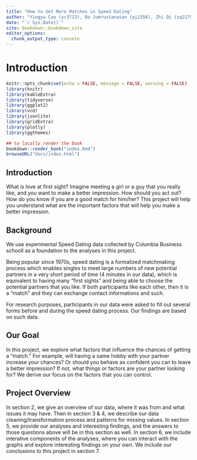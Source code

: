 ```yaml
--- 
title: "How to Get More Matches in Speed Dating"
author: "Yingyu Cao (yc3713), Bo Jumrustanasan (pj2356), Zhi Qi (zq2175)"
date: "`r Sys.Date()`"
site: bookdown::bookdown_site
editor_options: 
  chunk_output_type: console
---
```


# Introduction

```r
knitr::opts_chunk$set(echo = FALSE, message = FALSE, warning = FALSE)
library(knitr)
library(kableExtra)
library(tidyverse)
library(ggplot2)
library(vcd)
library(jsonlite)
library(gridExtra)
library(plotly)
library(ggthemes)
```

```r
## to locally render the book
bookdown::render_book("index.Rmd")
browseURL("docs/index.html")
```

## Introduction

What is love at first sight? Imagine meeting a girl or a guy that you really like, and you want to make a better impression. How should you act out? How do you know if you are a good match for him/her? This project will help you understand what are the important factors that will help you make a better impression. 

## Background

We use experimental Speed Dating data collected by Columbia Business schooll as a foundation to the analyses in this project. 

Being popular since 1970s, speed dating is a formalized matchmaking process which enables singles to meet large numbers of new potential partners in a very short period of time (4 minutes in our data), which is equivalent to having many “first sights” and being able to choose the potential partners that you like. If both participants like each other, then it is a “match” and they can exchange contact informations and such. 

For research purposes, participants in our data were asked to fill out several forms before and during the speed dating process. Our findings are based on such data. 

## Our Goal

In this project, we explore what factors that influence the chances of getting a “match.” For example, will having a same hobby with your partner increase your chances? Or should you behave as confident you can to leave a better impression? If not, what things or factors are your partner looking for? We derive our focus on the factors that you can control.

## Project Overview

In section 2, we give an overview of our data, where it was from and what issues it may have. Then in section 3 & 4, we describe our data cleaning/transformation process and patterns for missing values. In section 5, we provide our analyses and interesting findings, and the answers to those questions above will be in this section as well. In section 6, we include interative components of the analyses, where you can interact with the graphs and explore interesting findings on your own. We include our conclusions to this project in section 7. 
